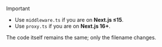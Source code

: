   > [!IMPORTANT]
  > - Use `middleware.ts` if you are on **Next.js ≤15**.  
  > - Use `proxy.ts` if you are on **Next.js 16+**.
  > 
  > The code itself remains the same; only the filename changes.